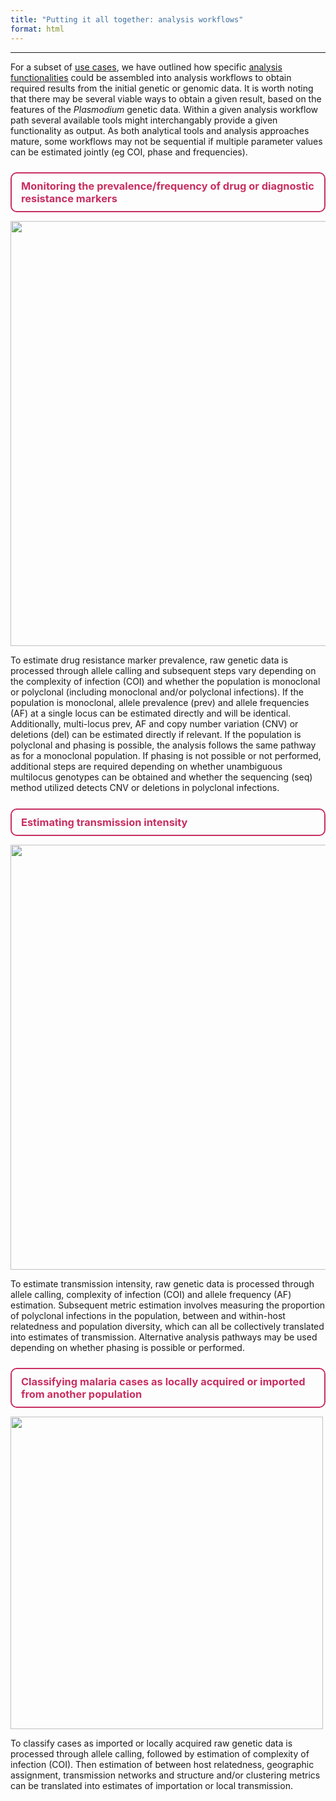 ```yaml
---
title: "Putting it all together: analysis workflows"
format: html
---
```


```{=html}
<style>
h3 {
  border: 2px solid #c82f61;
  color: #c82f61;             
  padding: 10px 15px;
  border-radius: 10px;
  margin-top: 1.5em;
  margin-bottom: 0.5em;
}
</style>
```

------------------------------------------------------------------------

For a subset of [use cases](use_cases.qmd), we have outlined how specific [analysis functionalities](use_cases_functionalities.qmd) could be assembled into analysis workflows to obtain required results from the initial genetic or genomic data. It is worth noting that there may be several viable ways to obtain a given result, based on the features of the *Plasmodium* genetic data. Within a given analysis workflow path several available tools might interchangably provide a given functionality as output. As both analytical tools and analysis approaches mature, some workflows may not be sequential if multiple parameter values can be estimated jointly (eg COI, phase and frequencies).

### Monitoring the prevalence/frequency of drug or diagnostic resistance markers

![](img/workflows/COI_workflow.png){width="680"}

:::aside
To estimate drug resistance marker prevalence, raw genetic data is processed through allele calling and subsequent steps vary depending on the complexity of infection (COI) and whether the population is monoclonal or polyclonal (including monoclonal and/or polyclonal infections). If the population is monoclonal, allele prevalence (prev) and allele frequencies (AF) at a single locus can be estimated directly and will be identical. Additionally, multi-locus prev, AF and copy number variation (CNV) or deletions (del) can be estimated directly if relevant. If the population is polyclonal and phasing is possible, the analysis follows the same pathway as for a monoclonal population. If phasing is not possible or not performed, additional steps are required depending on whether unambiguous multilocus genotypes can be obtained and whether the sequencing (seq) method utilized detects CNV or deletions in polyclonal infections.
:::

### Estimating transmission intensity

![](img/workflows/transmission_intensity_workflow.png){width="680"}

:::aside
To estimate transmission intensity, raw genetic data is processed through allele calling, complexity of infection (COI) and allele frequency (AF) estimation. Subsequent metric estimation involves measuring the proportion of polyclonal infections in the population, between and within-host relatedness and population diversity, which can all be collectively translated into estimates of transmission. Alternative analysis pathways may be used depending on whether phasing is possible or performed.
:::

### Classifying malaria cases as locally acquired or imported from another population

![](img/workflows/importation_workflow.png){fig-align="left" width="500"}

:::aside
To classify cases as imported or locally acquired raw genetic data is processed through allele calling, followed by estimation of complexity of infection (COI). Then estimation of between host relatedness, geographic assignment, transmission networks and structure and/or clustering metrics can be translated into estimates of importation or local transmission. 
:::